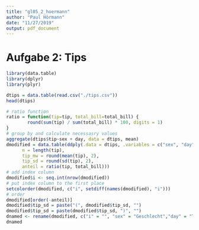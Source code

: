```yaml
---
title: "gl05_2_hoermann"
author: "Paul Hörmann"
date: "11/27/2019"
output: pdf_document
---
```

# Aufgabe 2: Tips
```r
library(data.table)
library(dplyr)
library(plyr)
```
```r
dtips = data.table(read.csv("./tips.csv"))
head(dtips)
```
```r
# ratio function
ratio = function(tip=tip, total_bill=total_bill) {
        round(sum(tip) / sum(total_bill) * 100, digits = 1)
}
# group by and calculate necessasry values
aggregate(dtips$tip~sex + day, data = dtips, mean)
dmodified = data.table(ddply(.data = dtips, .variables = c("sex", "day", "time"), .fun = summarize,
      n = length(tip),
      tip_mw = round(mean(tip), 2),
      tip_sd = round(sd(tip), 2),
      anteil = ratio(tip, total_bill)))
# add index column
dmodified$i <- seq.int(nrow(dmodified))
# put index column to the first place
setcolorder(dmodified, c("i", setdiff(names(dmodified), "i")))
# order
dmodified[order(-anteil)]
dmodified$tip_sd = paste("(", dmodified$tip_sd, "")
dmodified$tip_sd = paste(dmodified$tip_sd, ")", "")
dnamed <- rename(dmodified, c("i" = "", "sex" = "Geschlecht","day" = "Tag","time" = "Zeit", "n" = "Anzahl", "anteil" = "Anteil"))
dnamed         
```

